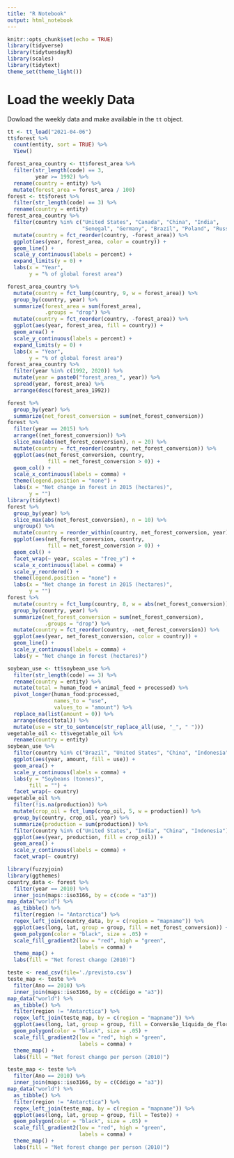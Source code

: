 ```yaml
---
title: "R Notebook"
output: html_notebook
---
```

```r
knitr::opts_chunk$set(echo = TRUE)
library(tidyverse)
library(tidytuesdayR)
library(scales)
library(tidytext)
theme_set(theme_light())
```

# Load the weekly Data

Dowload the weekly data and make available in the `tt` object.

```r
tt <- tt_load("2021-04-06")
tt$forest %>%
  count(entity, sort = TRUE) %>%
  View()

forest_area_country <- tt$forest_area %>%
  filter(str_length(code) == 3,
         year >= 1992) %>%
  rename(country = entity) %>%
  mutate(forest_area = forest_area / 100)
forest <- tt$forest %>%
  filter(str_length(code) == 3) %>%
  rename(country = entity)
forest_area_country %>%
  filter(country %in% c("United States", "Canada", "China", "India",
                        "Senegal", "Germany", "Brazil", "Poland", "Russia")) %>%
  mutate(country = fct_reorder(country, -forest_area)) %>%
  ggplot(aes(year, forest_area, color = country)) +
  geom_line() +
  scale_y_continuous(labels = percent) +
  expand_limits(y = 0) +
  labs(x = "Year",
       y = "% of global forest area")
```



```r
forest_area_country %>%
  mutate(country = fct_lump(country, 9, w = forest_area)) %>%
  group_by(country, year) %>%
  summarize(forest_area = sum(forest_area),
            .groups = "drop") %>%
  mutate(country = fct_reorder(country, -forest_area)) %>%
  ggplot(aes(year, forest_area, fill = country)) +
  geom_area() +
  scale_y_continuous(labels = percent) +
  expand_limits(y = 0) +
  labs(x = "Year",
       y = "% of global forest area")
forest_area_country %>%
  filter(year %in% c(1992, 2020)) %>%
  mutate(year = paste0("forest_area_", year)) %>%
  spread(year, forest_area) %>%
  arrange(desc(forest_area_1992))
```
```r
forest %>%
  group_by(year) %>%
  summarize(net_forest_conversion = sum(net_forest_conversion))
forest %>%
  filter(year == 2015) %>%
  arrange((net_forest_conversion)) %>%
  slice_max(abs(net_forest_conversion), n = 20) %>%
  mutate(country = fct_reorder(country, net_forest_conversion)) %>%
  ggplot(aes(net_forest_conversion, country,
             fill = net_forest_conversion > 0)) +
  geom_col() +
  scale_x_continuous(labels = comma) +
  theme(legend.position = "none") +
  labs(x = "Net change in forest in 2015 (hectares)",
       y = "")
library(tidytext)
forest %>%
  group_by(year) %>%
  slice_max(abs(net_forest_conversion), n = 10) %>%
  ungroup() %>%
  mutate(country = reorder_within(country, net_forest_conversion, year)) %>%
  ggplot(aes(net_forest_conversion, country,
             fill = net_forest_conversion > 0)) +
  geom_col() +
  facet_wrap(~ year, scales = "free_y") +
  scale_x_continuous(label = comma) +
  scale_y_reordered() +
  theme(legend.position = "none") +
  labs(x = "Net change in forest in 2015 (hectares)",
       y = "")
forest %>%
  mutate(country = fct_lump(country, 8, w = abs(net_forest_conversion))) %>%
  group_by(country, year) %>%
  summarize(net_forest_conversion = sum(net_forest_conversion),
            .groups = "drop") %>%
  mutate(country = fct_reorder(country, -net_forest_conversion)) %>%
  ggplot(aes(year, net_forest_conversion, color = country)) +
  geom_line() +
  scale_y_continuous(labels = comma) +
  labs(y = "Net change in forest (hectares)")
```
```r
soybean_use <- tt$soybean_use %>%
  filter(str_length(code) == 3) %>%
  rename(country = entity) %>%
  mutate(total = human_food + animal_feed + processed) %>%
  pivot_longer(human_food:processed,
               names_to = "use",
               values_to = "amount") %>%
  replace_na(list(amount = 0)) %>%
  arrange(desc(total)) %>%
  mutate(use = str_to_sentence(str_replace_all(use, "_", " ")))
vegetable_oil <- tt$vegetable_oil %>%
  rename(country = entity)
soybean_use %>%
  filter(country %in% c("Brazil", "United States", "China", "Indonesia")) %>%
  ggplot(aes(year, amount, fill = use)) +
  geom_area() +
  scale_y_continuous(labels = comma) +
  labs(y = "Soybeans (tonnes)",
       fill = "") +
  facet_wrap(~ country)
vegetable_oil %>%
  filter(!is.na(production)) %>%
  mutate(crop_oil = fct_lump(crop_oil, 5, w = production)) %>%
  group_by(country, crop_oil, year) %>%
  summarize(production = sum(production)) %>%
  filter(country %in% c("United States", "India", "China", "Indonesia")) %>%
  ggplot(aes(year, production, fill = crop_oil)) +
  geom_area() +
  scale_y_continuous(labels = comma) +
  facet_wrap(~ country)
```

```r
library(fuzzyjoin)
library(ggthemes)
country_data <- forest %>%
  filter(year == 2010) %>%
  inner_join(maps::iso3166, by = c(code = "a3"))
map_data("world") %>%
  as_tibble() %>%
  filter(region != "Antarctica") %>%
  regex_left_join(country_data, by = c(region = "mapname")) %>%
  ggplot(aes(long, lat, group = group, fill = net_forest_conversion)) +
  geom_polygon(color = "black", size = .05) +
  scale_fill_gradient2(low = "red", high = "green",
                       labels = comma) +
  theme_map() +
  labs(fill = "Net forest change (2010)")
```

```r
teste <- read_csv(file='./previsto.csv')
teste_map <- teste %>%
  filter(Ano == 2010) %>%
  inner_join(maps::iso3166, by = c(Código = "a3"))
map_data("world") %>%
  as_tibble() %>%
  filter(region != "Antarctica") %>%
  regex_left_join(teste_map, by = c(region = "mapname")) %>%
  ggplot(aes(long, lat, group = group, fill = Conversão_líquida_de_floresta)) +
  geom_polygon(color = "black", size = .05) +
  scale_fill_gradient2(low = "red", high = "green",
                       labels = comma) +
  theme_map() +
  labs(fill = "Net forest change per person (2010)")
```


```r
teste_map <- teste %>%
  filter(Ano == 2010) %>%
  inner_join(maps::iso3166, by = c(Código = "a3"))
map_data("world") %>%
  as_tibble() %>%
  filter(region != "Antarctica") %>%
  regex_left_join(teste_map, by = c(region = "mapname")) %>%
  ggplot(aes(long, lat, group = group, fill = Teste)) +
  geom_polygon(color = "black", size = .05) +
  scale_fill_gradient2(low = "red", high = "green",
                       labels = comma) +
  theme_map() +
  labs(fill = "Net forest change per person (2010)")
```
